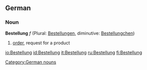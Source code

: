 ==German==
===Noun===
'''Bestellung''' ''f'' (Plural: [[Bestellungen]], diminutive: [[Bestellungchen]])

# [[order]], request for a product

[[Category:German nouns]]

[[io:Bestellung]]
[[id:Bestellung]]
[[it:Bestellung]]
[[ru:Bestellung]]
[[fi:Bestellung]]